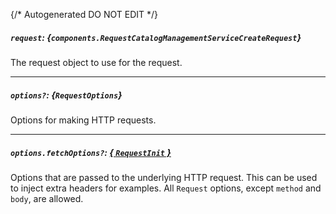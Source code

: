 {/* Autogenerated DO NOT EDIT  */}

##### `request`: *{`components.RequestCatalogManagementServiceCreateRequest`}*
The request object to use for the request.

<Collapsible openLabel={Labels.showProperties} closeLabel={Labels.hideProperties}>
  <RequestCatalogManagementServiceCreateRequest />
</Collapsible>

---
##### `options?`: *{`RequestOptions`}*
Options for making HTTP requests.

---
##### `options.fetchOptions?`: [*{ `RequestInit` }*](https://developer.mozilla.org/en-US/docs/Web/API/Request/Request#options)
Options that are passed to the underlying HTTP request. This can be used to inject extra headers for examples. All `Request` options, except `method` and `body`, are allowed.

